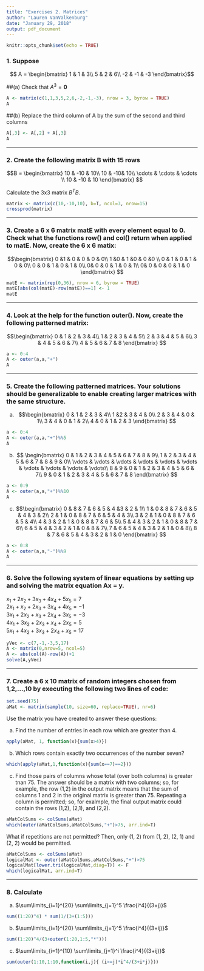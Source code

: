 ```yaml
---
title: "Exercises 2. Matrices"
author: "Lauren VanValkenburg"
date: "January 29, 2018"
output: pdf_document
---
```


```r
knitr::opts_chunk$set(echo = TRUE)
```

### 1. Suppose 
$$ A = \begin{bmatrix}
1 & 1 & 3\\ 
5 & 2 & 6\\ 
-2 & -1 & -3
\end{bmatrix}$$

##(a) Check that $A^3 = \mathbf{0}$
```r
A <- matrix(c(1,1,3,5,2,6,-2,-1,-3), nrow = 3, byrow = TRUE)
A
```
##(b) Replace the third column of A by the sum of the second and third columns
```r
A[,3] <- A[,2] + A[,3]
A
```
******

### 2. Create the following matrix B with 15 rows
$$B = \begin{bmatrix}
10 & -10 & 10\\
10 &  -10& 10\\
 \cdots & \cdots  & \cdots \\
10 & -10 & 10
\end{bmatrix} $$

Calculate the 3x3 matrix $B^TB$.

```r
matrix <- matrix(c(10,-10,10), b=T, ncol=3, nrow=15)
crossprod(matrix)
```
******

### 3. Create a 6 x 6 matrix matE with every element equal to 0. Check what the functions row() and col() return when applied to matE. Now, create the 6 x 6 matix:

$$\begin{bmatrix}
0 &1  & 0 & 0 & 0 & 0\\
1 &0 & 1 &0  & 0 &0 \\
0 & 1 & 0 & 1 & 0 & 0\\
0 & 0 & 1 & 0 & 1 & 0\\
0& 0 & 0 & 1 & 0 & 1\\
0& 0 & 0 & 0 & 1 & 0
\end{bmatrix} $$ 

```r
matE <- matrix(rep(0,36), nrow = 6, byrow = TRUE)
matE[abs(col(matE)-row(matE))==1] <- 1
matE
```
******

### 4. Look at the help for the function outer().  Now, create the following patterned matrix:
$$\begin{bmatrix}
0 & 1 & 2 & 3 & 4\\
1 & 2 & 3 & 4 & 5\\
2 & 3 & 4 & 5 & 6\\
3 & 4 & 5 & 6 & 7\\
4 & 5 & 6 & 7 & 8
\end{bmatrix} $$
```r
a <- 0:4
A <- outer(a,a,"+")
A
```
******

### 5. Create the following patterned matrices.  Your solutions should be generalizable to enable creating larger matrices with the same structure.

(a)
$$\begin{bmatrix}
0 & 1 & 2 & 3 & 4\\
1 &2 & 3 & 4 & 0\\
2 & 3 & 4 & 0 & 1\\
3 & 4 & 0 & 1 & 2\\
4 & 0 & 1 & 2 & 3
\end{bmatrix}  $$
```r
a <- 0:4
A <- outer(a,a,"+")%%5
A
```

(b)
$$ \begin{bmatrix}
0 & 1 & 2 & 3 & 4 & 5 & 6 & 7 & 8 & 9\\
1 & 2 & 3 & 4 & 5 & 6 & 7 & 8 & 9 & 0\\
\vdots  & \vdots & \vdots & \vdots & \vdots & \vdots & \vdots & \vdots & \vdots & \vdots\\
8 & 9 & 0 & 1 & 2 & 3 & 4 & 5 & 6 & 7\\
9 & 0 & 1 & 2 & 3 & 4 & 5 & 6 & 7 & 8
\end{bmatrix} $$
```r
a <- 0:9
A <- outer(a,a,"+")%%10
A
```

(c)
$$\begin{bmatrix}
0 & 8 & 7 & 6 & 5 & 4 &3  & 2 & 1\\
1 & 0 & 8 & 7 & 6 & 5 & 4 & 3 & 2\\
2 & 1 & 0 & 8 & 7 & 6 & 5 & 4 & 3\\
3 & 2 & 1 & 0 & 8 & 7 & 6 & 5 & 4\\
4 & 3 & 2 & 1 & 0 & 8 & 7 & 6 & 5\\
5 & 4 & 3 & 2 & 1 & 0 & 8 & 7 & 6\\
6 & 5 & 4 & 3 & 2 & 1 & 0 & 8 & 7\\
7 & 6 & 5 & 4 & 3 & 2 & 1 & 0 & 8\\
8 & 7 & 6 & 5 & 4 & 3 & 2 & 1 & 0
\end{bmatrix} $$
```r
a <- 0:8
A <- outer(a,a,"-")%%9
A
```
******

### 6.  Solve the following system of linear equations by setting up and solving the matrix equation Ax = y.

$x_1 + 2x_2 + 3x_3 + 4x_4 + 5x_5 =  7$  
$2x_1 +  x_2 + 2x_3 + 3x_4 + 4x_5 = -1$  
$3x_1 + 2x_2 +  x_3 + 2x_4 + 3x_5 = -3$  
$4x_1 + 3x_2 + 2x_3 +  x_4 + 2x_5 =  5$  
$5x_1 + 4x_2 + 3x_3 + 2x_4 +  x_5 = 17$ 

```r
yVec <- c(7,-1,-3,5,17)
A <- matrix(0,nrow=5, ncol=5)
A <- abs(col(A)-row(A))+1
solve(A,yVec)
```
******

### 7. Create a 6 x 10 matrix of random integers chosen from 1,2,...,10 by executing the following two lines of code:
```r
set.seed(75)  
aMat <- matrix(sample(10, size=60, replace=TRUE), nr=6)  
```
Use the matrix you have created to answer these questions:  

(a) Find the number of entries in each row which are greater than 4.
```r
apply(aMat, 1, function(x){sum(x>4)})
```

(b) Which rows contain exactly two occurrences of the number seven?
```r
which(apply(aMat,1,function(x){sum(x==7)==2}))
```

(c) Find those pairs of columns whose total (over both columns) is greater tnan 75.  The answer should be a matrix with two columns; so, for example, the row (1,2) in the output matrix means that the sum of columns 1 and 2 in the original matrix is greater than 75.  Repeating a column is permitted; so, for exalmple, the final output matrix could contain the rows (1,2), (2,1), and (2,2).
```r
aMatColSums <- colSums(aMat)
which(outer(aMatColSums,aMatColSums,"+")>75, arr.ind=T)
```

What if repetitions are not permitted? Then, only (1, 2) from (1, 2), (2, 1) and (2, 2) would be permitted.
```r
aMatColSums <- colSums(aMat)
logicalMat <- outer(aMatColSums,aMatColSums,"+")>75
logicalMat[lower.tri(logicalMat,diag=T)] <- F
which(logicalMat, arr.ind=T)
```
******

### 8. Calculate

(a) $\sum\limits_{i=1}^{20} \sum\limits_{j=1}^5 \frac{i^4}{(3+j)}$
```r
sum((1:20)^4) * sum(1/(3+(1:5)))
```

(b) $\sum\limits_{i=1}^{20} \sum\limits_{j=1}^5 \frac{i^4}{(3+ij)}$
```r
sum((1:20)^4/(3+outer(1:20,1:5,"*")))
```

(c) $\sum\limits_{i=1}^{10} \sum\limits_{j=1}^i \frac{i^4}{(3+ij)}$
```r
sum(outer(1:10,1:10,function(i,j){ (i>=j)*i^4/(3+i*j)}))
```
